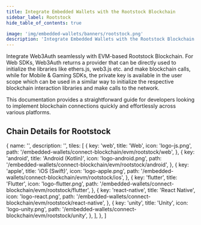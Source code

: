 ```yaml
---
title: Integrate Embedded Wallets with the Rootstock Blockchain
sidebar_label: Rootstock
hide_table_of_contents: true

image: 'img/embedded-wallets/banners/rootstock.png'
description: 'Integrate Embedded Wallets with the Rootstock Blockchain | Embedded Wallets'
---
```



<SEO
  title="Integrate Embedded Wallets with the Rootstock Blockchain"
  description="Integrate Embedded Wallets with the Rootstock Blockchain | Embedded Wallets"
  image="https://docs.metamask.io/img/embedded-wallets/banners/rootstock.png"
  slug="/embedded-wallets/connect-blockchain/evm/rootstock"
/>

Integrate Web3Auth seamlessly with EVM-based Rootstock Blockchain. For Web SDKs, Web3Auth returns a provider that can be directly used to initialize the libraries like ethers.js, web3.js etc. and make blockchain calls, while for Mobile & Gaming SDKs, the private key is available in the user scope which can be used in a similar way to initialize the respective blockchain interaction libraries and make calls to the network.

This documentation provides a straightforward guide for developers looking to implement blockchain connections quickly and effortlessly across various platforms.

## Chain Details for Rootstock

<ChainDetailsRootstock />

  {
    name: '',
    description: '',
    tiles: [
      {
        key: 'web',
        title: 'Web',
        icon: 'logo-js.png',
        path: '/embedded-wallets/connect-blockchain/evm/rootstock/web',
      },
      {
        key: 'android',
        title: 'Android (Kotlin)',
        icon: 'logo-android.png',
        path: '/embedded-wallets/connect-blockchain/evm/rootstock/android',
      },
      {
        key: 'apple',
        title: 'iOS (Swift)',
        icon: 'logo-apple.png',
        path: '/embedded-wallets/connect-blockchain/evm/rootstock/ios',
      },
      {
        key: 'flutter',
        title: 'Flutter',
        icon: 'logo-flutter.png',
        path: '/embedded-wallets/connect-blockchain/evm/rootstock/flutter',
      },
      {
        key: 'react-native',
        title: 'React Native',
        icon: 'logo-react.png',
        path: '/embedded-wallets/connect-blockchain/evm/rootstock/react-native',
      },
      {
        key: 'unity',
        title: 'Unity',
        icon: 'logo-unity.png',
        path: '/embedded-wallets/connect-blockchain/evm/rootstock/unity',
      },
    ],
  },
]

<Tiles tileGroups={Rootstock} />
